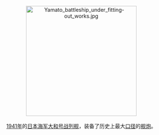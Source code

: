 <center>
[[Image:Yamato_battleship_under_fitting-out_works.jpg|300px]]
<br><br>
[[1941年|1941年]]的[[大日本帝國海軍|日本海军]][[大和号战列舰|大和号战列舰]]，装备了历史上最大[[口径|口径]]的[[舰炮|舰炮]]。
</center>